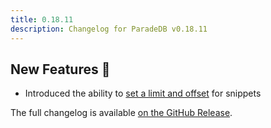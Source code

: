 ```yaml
---
title: 0.18.11
description: Changelog for ParadeDB v0.18.11
---
```


## New Features 🎉

- Introduced the ability to [set a limit and offset](/documentation/full-text/highlighting) for snippets

The full changelog is available [on the GitHub Release](https://github.com/paradedb/paradedb/releases/tag/v0.18.11).
